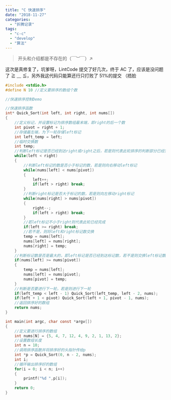 ```yaml
---
title: "C 快速排序"
date: "2018-11-27"
categories:
  - "折腾记录"
tags:
  - "c-c"
  - "develop"
  - "算法"
---
```


> 开头和介绍都是不存在的（￣︶￣）↗

这次是真修复了，坑爹呀，LintCode 提交了好几次，终于 AC 了，应该是没问题了 ≧ ﹏ ≦，另外我这代码只能算还行只打败了 51%的提交 （捂脸

```c
#include <stdio.h>
#define N 10 //定义要排序的数组个数

//快速排序控制Demo

//快速排序函数
int* Quick_Sort(int left, int right, int nums[])
{
    //定义标记，并设置标记为排序数组最末端，即right的后一个数
    int pivot = right + 1;
    //存储最左端，为下一轮存储left标记
    int left_temp = left;
    //临时交换数
    int temp;
    //判断left标记是否已经到达right或right之后，若是则代表此轮排序的判断部分已经完成
    while(left < right)
    {
        //判断left标记的数是否小于标记的数，若是则向右移动left标记
        while(nums[left] < nums[pivot])
        {
            left++;
            if(left > right) break;
        }
        //判断right标记是否大于标记的数，若是则向左移动right标记
        while(nums[right] > nums[pivot])
        {
            right--;
            if(left > right) break;
        }
        //若left标记不小于right则代表此轮已经完成
        if(left >= right) break;
        //若不是，则将left和right标记数交换
        temp = nums[left];
        nums[left] = nums[right];
        nums[right] = temp;
    }
    //判断标记数是否是最大的，即left标记是否已经到达标记数，若不是则交换left标记数与标记数
    if(nums[left] >= nums[pivot])
    {
        temp = nums[left];
        nums[left] = nums[pivot];
        nums[pivot] = temp;
    }
    //判断是否要进行下一轮，若是则进行下一轮
    if(left_temp < left - 1) Quick_Sort(left_temp, left - 2, nums);
    if(left + 1 < pivot) Quick_Sort(left + 1, pivot - 1, nums);
    //返回排序好的数组
    return nums;
}

int main(int argc, char const *argv[])
{
    //定义要进行排序的数组
    int nums[N] = {5, 4, 7, 12, 4, 9, 2, 1, 13, 2};
    //设置数组长度
    int n = 10;
    //调用排序函数并将排序好的头指针传给p
    int *p = Quick_Sort(0, n - 2, nums);
    int i;
    //循环输出排序好的数组
    for(i = 0; i < n; i++)
    {
        printf("%d ",p[i]);
    }
    return 0;
}
```
